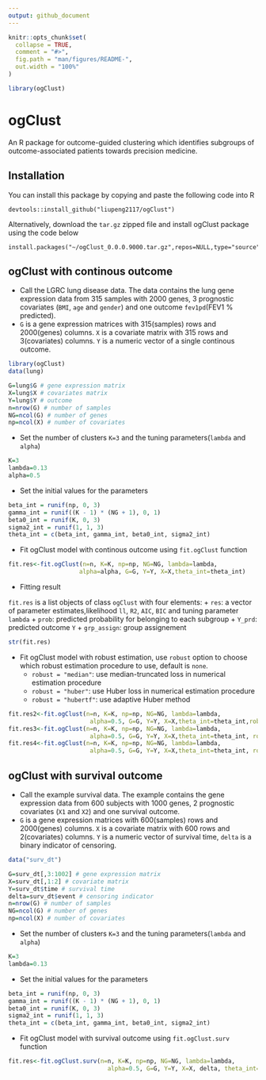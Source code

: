 ```yaml
---
output: github_document
---
```


<!-- README.md is generated from README.Rmd. Please edit that file -->

```r
knitr::opts_chunk$set(
  collapse = TRUE,
  comment = "#>",
  fig.path = "man/figures/README-",
  out.width = "100%"
)
```

```r
library(ogClust)
```

# ogClust
An R package for outcome-guided clustering which identifies subgroups of outcome-associated patients towards precision medicine. 

## Installation
You can install this package by copying and paste the following code into R

```
devtools::install_github("liupeng2117/ogClust")
```

Alternatively, download the `tar.gz` zipped file and install ogClust package using the code below

```
install.packages("~/ogClust_0.0.0.9000.tar.gz",repos=NULL,type="source")
```

## ogClust with continous outcome 
* Call the LGRC lung disease data. The data contains the lung gene expression data from 315 samples with 2000 genes, 3 prognostic covariates (`BMI`, `age` and `gender`) and one outcome `fev1pd`(FEV1 % predicted).
* `G` is a gene expression matrices with 315(samples) rows and 2000(genes) columns. `X` is a covariate matrix with 315 rows and 3(covariates) columns. `Y` is a numeric vector of a single continous outcome.

```r
library(ogClust)
data(lung)

G=lung$G # gene expression matrix
X=lung$X # covariates matrix
Y=lung$Y # outcome
n=nrow(G) # number of samples
NG=ncol(G) # number of genes
np=ncol(X) # number of covariates
```
   
* Set the number of clusters `K=3` and the tuning parameters(`lambda` and `alpha`)

```r
K=3
lambda=0.13
alpha=0.5
```

* Set the initial values for the parameters

```r
beta_int = runif(np, 0, 3)
gamma_int = runif((K - 1) * (NG + 1), 0, 1)
beta0_int = runif(K, 0, 3)
sigma2_int = runif(1, 1, 3)
theta_int = c(beta_int, gamma_int, beta0_int, sigma2_int)
``` 
    
* Fit ogClust model with continous outcome using `fit.ogClust` function
 
```r
fit.res<-fit.ogClust(n=n, K=K, np=np, NG=NG, lambda=lambda, 
                    alpha=alpha, G=G, Y=Y, X=X,theta_int=theta_int)
``` 

* Fitting result

`fit.res` is a list objects of class `ogClust` with four elements:
    + `res`: a vector of parameter estimates,likelihood `ll`, `R2`, `AIC`, `BIC` and tuning parameter `lambda`
    + `prob`: predicted probability for belonging to each subgroup
    + `Y_prd`: predicted outcome `Y`
    + `grp_assign`: group assignement

```r
str(fit.res)
```
 
* Fit ogClust model with robust estimation, use `robust` option to choose which robust estimation procedure to use, default is `none`.
    + `robust = "median"`: use median-truncated loss in numerical estimation procedure 
    + `robust = "huber"`: use Huber loss in numerical estimation procedure 
    + `robust = "hubertf"`: use adaptive Huber method
 
```r
fit.res2<-fit.ogClust(n=n, K=K, np=np, NG=NG, lambda=lambda,
                       alpha=0.5, G=G, Y=Y, X=X,theta_int=theta_int,robust = "median")
fit.res3<-fit.ogClust(n=n, K=K, np=np, NG=NG, lambda=lambda,
                       alpha=0.5, G=G, Y=Y, X=X,theta_int=theta_int, robust ="huber",tau=4.345)
fit.res4<-fit.ogClust(n=n, K=K, np=np, NG=NG, lambda=lambda,
                       alpha=0.5, G=G, Y=Y, X=X,theta_int=theta_int, robust="hubertf")
```

## ogClust with survival outcome
* Call the example survival data. The example contains the gene expression data from 600 subjects with 1000 genes, 2 prognostic covariates (`X1` and `X2`) and one survival outcome.
* `G` is a gene expression matrices with 600(samples) rows and 2000(genes) columns. `X` is a covariate matrix with 600 rows and 2(covariates) columns. `Y` is a numeric vector of survival time, `delta` is a binary indicator of censoring.

```r
data("surv_dt")

G=surv_dt[,3:1002] # gene expression matrix
X=surv_dt[,1:2] # covariate matrix
Y=surv_dt$time # survival time 
delta=surv_dt$event # censoring indicator
n=nrow(G) # number of samples
NG=ncol(G) # number of genes
np=ncol(X) # number of covariates
```

* Set the number of clusters `K=3` and the tuning parameters(`lambda` and `alpha`)

```r
K=3
lambda=0.13
```

* Set the initial values for the parameters

```r
beta_int = runif(np, 0, 3)
gamma_int = runif((K - 1) * (NG + 1), 0, 1)
beta0_int = runif(K, 0, 3)
sigma2_int = runif(1, 1, 3)
theta_int = c(beta_int, gamma_int, beta0_int, sigma2_int)
```

* Fit ogClust model with survival outcome using `fit.ogClust.surv` function

```r
fit.res<-fit.ogClust.surv(n=n, K=K, np=np, NG=NG, lambda=lambda,
                            alpha=0.5, G=G, Y=Y, X=X, delta, theta_int=theta_int)
```
